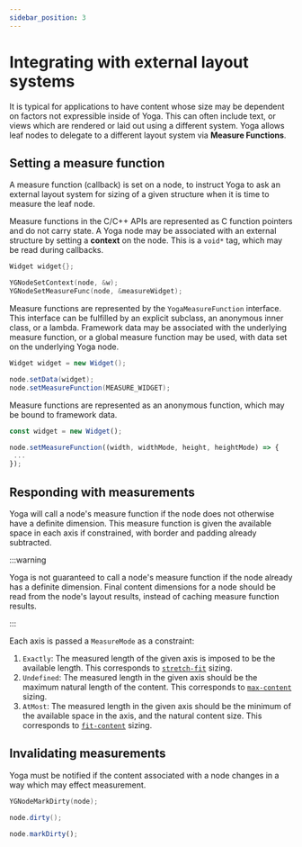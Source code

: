 ```yaml
---
sidebar_position: 3
---
```



# Integrating with external layout systems

It is typical for applications to have content whose size may be dependent on factors not expressible inside of Yoga. This can often include text, or views which are rendered or laid out using a different system. Yoga allows leaf nodes to delegate to a different layout system via **Measure Functions**.

## Setting a measure function

A measure function (callback) is set on a node, to instruct Yoga to ask an external layout system for sizing of a given structure when it is time to measure the leaf node.

<Tabs groupId="language">

<TabItem value="cpp" label="C/C++">

Measure functions in the C/C++ APIs are represented as C function pointers and do not carry state. A Yoga node may be associated with an external structure by setting a **context** on the node. This is a `void*` tag, which may be read during callbacks.


```cpp
Widget widget{};

YGNodeSetContext(node, &w);
YGNodeSetMeasureFunc(node, &measureWidget);
```

</TabItem>

<TabItem value="java" label="Java">

Measure functions are represented by the `YogaMeasureFunction` interface. This interface can be fulfilled by an explicit subclass, an anonymous inner class, or a lambda. Framework data may be associated with the underlying measure function, or a global measure function may be used, with data set on the underlying Yoga node.


```java
Widget widget = new Widget();

node.setData(widget);
node.setMeasureFunction(MEASURE_WIDGET);
```

</TabItem>

<TabItem value="js" label="JavaScript">

Measure functions are represented as an anonymous function, which may be bound to framework data.

```ts
const widget = new Widget();

node.setMeasureFunction((width, widthMode, height, heightMode) => {
 ...
});
```

</TabItem>
</Tabs>

## Responding with measurements

Yoga will call a node's measure function if the node does not otherwise have a definite dimension. This measure function is given the available space in each axis if constrained, with border and padding already subtracted.

:::warning

Yoga is not guaranteed to call a node's measure function if the node already has a definite dimension. Final content dimensions for a node should be read from the node's layout results, instead of caching measure function results.

:::

Each axis is passed a `MeasureMode` as a constraint:
1. `Exactly`: The measured length of the given axis is imposed to be the available length. This corresponds to [`stretch-fit`](https://www.w3.org/TR/css-sizing-3/#stretch-fit-size) sizing.
2. `Undefined`: The measured length in the given axis should be the maximum natural length of the content. This corresponds to [`max-content`](https://www.w3.org/TR/css-sizing-3/#max-content) sizing.
3. `AtMost`: The measured length in the given axis should be the minimum of the available space in the axis, and the natural content size. This corresponds to [`fit-content`](https://www.w3.org/TR/css-sizing-3/#fit-content-size) sizing.

## Invalidating measurements

Yoga must be notified if the content associated with a node changes in a way which may effect measurement.

<Tabs groupId="language">

<TabItem value="cpp" label="C/C++">

```cpp
YGNodeMarkDirty(node);
```

</TabItem>

<TabItem value="java" label="Java">


```java
node.dirty();
```

</TabItem>

<TabItem value="js" label="JavaScript">

```ts
node.markDirty();
```

</TabItem>
</Tabs>
